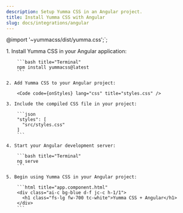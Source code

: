 ```yaml
---
description: Setup Yumma CSS in an Angular project.
title: Install Yumma CSS with Angular
slug: docs/integrations/angular
---
```



@import '~yummacss/dist/yumma.css';`;

<Steps>
    1. Install Yumma CSS in your Angular application:

        ```bash title="Terminal"
        npm install yummacss@latest
        ```

    2. Add Yumma CSS to your Angular project:

        <Code code={onStyles} lang="css" title="styles.css" />

    3. Include the compiled CSS file in your project:

        ```json
        "styles": [
          "src/styles.css"
        ]
        ```

    4. Start your Angular development server:

        ```bash title="Terminal"
        ng serve
        ```

    5. Begin using Yumma CSS in your Angular project:

        ```html title="app.component.html"
        <div class="ai-c bg-blue d-f jc-c h-1/1">
          <h1 class="fs-lg fw-700 tc-white">Yumma CSS + Angular</h1>
        </div>
        ```

</Steps>
